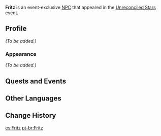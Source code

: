 {{Meta
<!-- REMOVE THIS TEMPLATE AFTER ADDING MISSING INFO -->
|missing_NPC_profile  = yes
}}
{{Character Infobox
|image            = NPC Fritz.png
|region           = Liyue
|location         = Liyue
|affiliation      = Dawn Winery
|type             = Event NPC
}}
'''Fritz''' is an event-exclusive [[NPC]] that appeared in the [[Unreconciled Stars]] event.

==Profile==
<!--detailed story/lore information goes here-->
''(To be added.)''

===Appearance===
''(To be added.)''

==Quests and Events==
{{Quests and Events}}

==Other Languages==
{{Other Languages|default_hidden = 1
|en      = Fritz
|zhs     = 弗里茨
|zhs_rm  = Fúlǐcí
|zht     = 弗里茨
|zht_rm  = Fúlǐcí
|ja      = フリッツ
|ja_rm   = Furittsu
|ko      = 프리츠
|es      = Fritz
|fr      = Fritz
|ru      = Фриц
|th      = Fritz
|vi      = Fritz
|de      = Fritz
|id      = Fritz
|pt      = Fritz
}}

==Change History==
{{Change History|1.1}}

[[es:Fritz]]
[[pt-br:Fritz]]